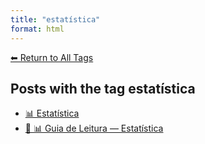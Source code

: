 ```yaml
---
title: "estatística"
format: html
---
```


[⬅ Return to All Tags](../tags.qmd)

## Posts with the tag **estatística**

- [📊 Estatística](/posts/estatistica/index.html)
- [🧭 📊 Guia de Leitura — Estatística](/posts/estatistica/guia-estatistica.html)
